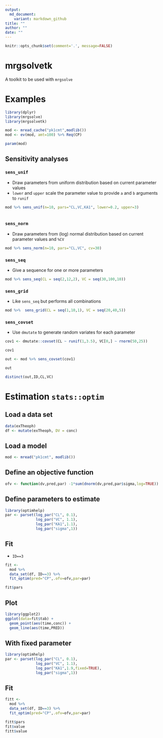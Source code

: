 ```yaml
---
output:
  md_document:
    variant: markdown_github
title: ""
author: ""
date: ""
---
```

```r
knitr::opts_chunk$set(comment='.', message=FALSE)
```



# mrgsolvetk
A toolkit to be used with `mrgsolve`


# Examples
```r
library(dplyr)
library(mrgsolve)
library(mrgsolvetk)

mod <- mread_cache("pk1cmt",modlib())
mod <- ev(mod, amt=100) %>% Req(CP)

param(mod)
```



## Sensitivity analyses

### `sens_unif`

- Draw parameters from uniform distribution based on current parameter values
- `lower` and `upper` scale the parameter value to provide `a` and `b` arguments to `runif`

```r
mod %>% sens_unif(n=10, pars="CL,VC,KA1", lower=0.2, upper=3)
  
```

### `sens_norm`

- Draw parameters from (log) normal distribution based on current parameter values and `%CV`

```r
mod %>% sens_norm(n=10, pars="CL,VC", cv=30)
```

### `sens_seq`

- Give a sequence for one or more parameters

```r
mod %>% sens_seq(CL = seq(2,12,2), VC = seq(30,100,10))
```


### `sens_grid`

- Like `sens_seq` but performs all combinations

```r
mod %>%  sens_grid(CL = seq(1,10,1), VC = seq(20,40,5))
```

### `sens_covset`

- Use `dmutate` to generate random variates for each parameter 

```r
cov1 <- dmutate::covset(CL ~ runif(1,3.5), VC[0,] ~ rnorm(50,25))

cov1
```

```r
out <- mod %>% sens_covset(cov1) 
```

```r
out

distinct(out,ID,CL,VC)
```



# Estimation `stats::optim`

## Load a data set
```r
data(exTheoph)
df <- mutate(exTheoph, DV = conc)
```


## Load a model
```r
mod <- mread("pk1cmt", modlib())
```

## Define an objective function
```r
ofv <- function(dv,pred,par) -1*sum(dnorm(dv,pred,par$sigma,log=TRUE))
```


## Define parameters to estimate
```r
library(optimhelp)
par <- parset(log_par("CL", 0.1),
              log_par("VC", 1.1),
              log_par("KA1",1.1),
              log_par("sigma",1))
```



## Fit 
- `ID==3`
```r
fit <- 
  mod %>% 
  data_set(df, ID==3) %>%
  fit_optim(pred="CP",.ofv=ofv,par=par)
```

```r
fit$pars
```


## Plot

```r
library(ggplot2)
ggplot(data=fit$tab) + 
  geom_point(aes(time,conc)) +
  geom_line(aes(time,PRED)) 
```


## With fixed parameter
```r
library(optimhelp)
par <- parset(log_par("CL", 0.1),
              log_par("VC", 1.1),
              log_par("KA1",1.9,fixed=TRUE),
              log_par("sigma",1))
```



## Fit
```r
fitt <- 
  mod %>% 
  data_set(df, ID==3) %>%
  fit_optim(pred="CP",.ofv=ofv,par=par)
```

```r
fitt$pars
fit$value
fitt$value

```
